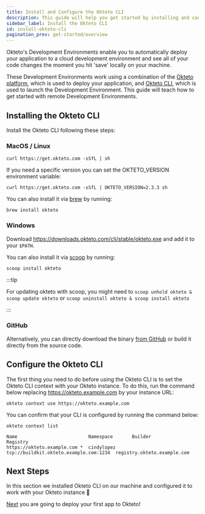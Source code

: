 ```yaml
---
title: Install and Configure the Okteto CLI
description: This guide will help you get started by installing and configuring Okteto's Development Environments.
sidebar_label: Install the Okteto CLI
id: install-okteto-cli
pagination_prev: get-started/overview
---
```



Okteto's Development Environments enable you to automatically deploy your application to a cloud development environment and see all of your code changes the moment you hit 'save' locally on your machine.

These Development Environments work using a combination of the [Okteto platform](index.md), which is used to deploy your application, and [Okteto CLI](core/using-okteto-cli.mdx), which is used to launch the Development Environment. This guide will teach how to get started with remote Development Environments.

## Installing the Okteto CLI

Install the Okteto CLI following these steps:

### MacOS / Linux

```console
curl https://get.okteto.com -sSfL | sh
```

If you need a specific version you can set the OKTETO_VERSION environment variable:

```console
curl https://get.okteto.com -sSfL | OKTETO_VERSION=2.3.3 sh
```

You can also install it via [brew](https://brew.sh/) by running:

```console
brew install okteto
```

### Windows

Download https://downloads.okteto.com/cli/stable/okteto.exe and add it to your `$PATH`.

You can also install it via [scoop](https://scoop.sh/) by running:

```console
scoop install okteto
```

:::tip

For updating okteto with scoop, you might need to `scoop unhold okteto & scoop update okteto` or `scoop uninstall okteto & scoop install okteto`

:::

### GitHub

Alternatively, you can directly download the binary [from GitHub](https://github.com/okteto/okteto/releases) or build it directly from the source code.


## Configure the Okteto CLI

The first thing you need to do before using the Okteto CLI is to set the Okteto CLI context with your Okteto instance.
To do this, run the command below replacing https://okteto.example.com by your instance URL:

```console
okteto context use https://okteto.example.com
```

You can confirm that your CLI is configured by running the command below:

```console
okteto context list
```

```console
Name                          Namespace       Builder                                 Registry
https://okteto.example.com *  cindylopez      tcp://buildkit.okteto.example.com:1234  registry.okteto.example.com
```

## Next Steps

In this section we installed Okteto CLI on our machine and configured it to work with your Okteto instance 🚀

[Next](get-started/deploy-your-app/index.mdx) you are going to deploy your first app to Okteto!
